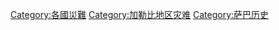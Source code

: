 [[Category:各國災難|Category:各國災難]]
[[Category:加勒比地区灾难|Category:加勒比地区灾难]]
[[Category:萨巴历史|Category:萨巴历史]]